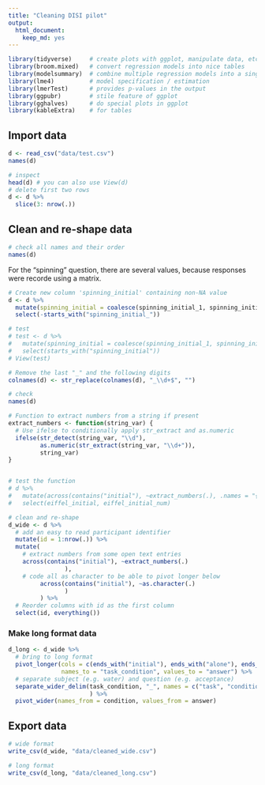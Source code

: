 ```yaml
---
title: "Cleaning DISI pilot"
output: 
  html_document: 
    keep_md: yes
---
```


```r
library(tidyverse)     # create plots with ggplot, manipulate data, etc.
library(broom.mixed)   # convert regression models into nice tables
library(modelsummary)  # combine multiple regression models into a single table
library(lme4)          # model specification / estimation 
library(lmerTest)      # provides p-values in the output
library(ggpubr)        # stile feature of ggplot
library(gghalves)      # do special plots in ggplot
library(kableExtra)    # for tables
```

## Import data
```r
d <- read_csv("data/test.csv")
names(d)
```

```r
# inspect
head(d) # you can also use View(d)
# delete first two rows
d <- d %>% 
  slice(3: nrow(.)) 
```

## Clean and re-shape data

```r
# check all names and their order
names(d)
```

For the "spinning" question, there are several values, because responses were recorde using a matrix.

```r
# Create new column 'spinning_initial' containing non-NA value
d <- d %>%
  mutate(spinning_initial = coalesce(spinning_initial_1, spinning_initial_2, spinning_initial_3)) %>% 
  select(-starts_with("spinning_initial_"))

# test
# test <- d %>%
#   mutate(spinning_initial = coalesce(spinning_initial_1, spinning_initial_2, spinning_initial_3)) %>% 
#   select(starts_with("spinning_initial"))
# View(test)
```

```r
# Remove the last "_" and the following digits
colnames(d) <- str_replace(colnames(d), "_\\d+$", "")

# check
names(d)
```

```r
# Function to extract numbers from a string if present
extract_numbers <- function(string_var) {
  # Use ifelse to conditionally apply str_extract and as.numeric
  ifelse(str_detect(string_var, "\\d"), 
         as.numeric(str_extract(string_var, "\\d+")), 
         string_var)
}


# test the function
# d %>%
#   mutate(across(contains("initial"), ~extract_numbers(.), .names = "{.col}_num")) %>%
#   select(eiffel_initial, eiffel_initial_num)

# clean and re-shape
d_wide <- d %>% 
  # add an easy to read participant identifier
  mutate(id = 1:nrow(.)) %>%
  mutate(
    # extract numbers from some open text entries
    across(contains("initial"), ~extract_numbers(.)
                ), 
    # code all as character to be able to pivot longer below 
         across(contains("initial"), ~as.character(.)
                )
         ) %>%
  # Reorder columns with id as the first column
  select(id, everything())
```

### Make long format data

```r
d_long <- d_wide %>% 
  # bring to long format
  pivot_longer(cols = c(ends_with("initial"), ends_with("alone"), ends_with("discuss"), ends_with("crowd")), 
               names_to = "task_condition", values_to = "answer") %>% 
  # separate subject (e.g. water) and question (e.g. acceptance)
  separate_wider_delim(task_condition, "_", names = c("task", "condition")
                       ) %>%
  pivot_wider(names_from = condition, values_from = answer)
```

## Export data

```r
# wide format
write_csv(d_wide, "data/cleaned_wide.csv")

# long format
write_csv(d_long, "data/cleaned_long.csv")
```

